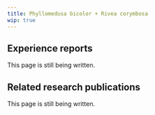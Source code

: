 ---
title: Phyllomedusa bicolor + Rivea corymbosa
wip: true
---

## Experience reports

This page is still being written.

## Related research publications

This page is still being written.

